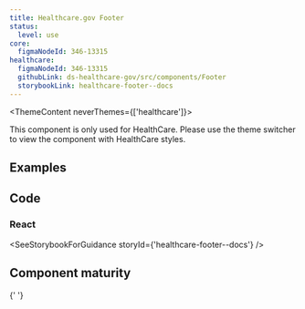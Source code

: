 ```yaml
---
title: Healthcare.gov Footer
status:
  level: use
core:
  figmaNodeId: 346-13315
healthcare:
  figmaNodeId: 346-13315
  githubLink: ds-healthcare-gov/src/components/Footer
  storybookLink: healthcare-footer--docs
---
```



<ThemeContent neverThemes={['healthcare']}>
  <Alert variation="error">
    <p class="ds-c-alert__text">
      This component is only used for HealthCare. Please use the theme switcher to view the
      component with HealthCare styles.
    </p>
  </Alert>
</ThemeContent>

## Examples

<StorybookExample componentName="footer" storyId="healthcare-footer--basic-footer" />

## Code

### React

<SeeStorybookForGuidance storyId={'healthcare-footer--docs'} />

## Component maturity

<MaturityChecklist
  a11yStandards={true}
  color={true}
  forcedColors={false}
  screenReaders={true}
  keyboardNavigable={true}
  storybook={true}
  responsive={true}
  spanish={true}
  completeUiKit={false}
  responsiveUiKit={false}
  tokensInCode={true}
  tokensInSketch={true}
/>{' '}
